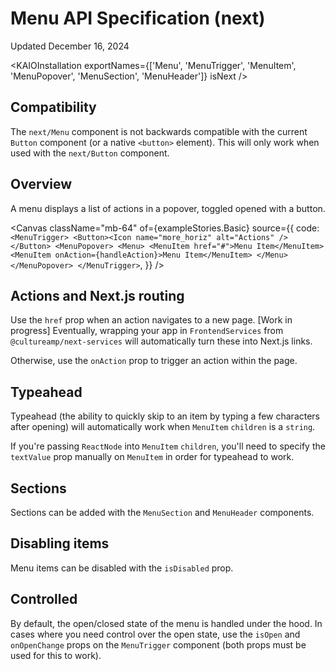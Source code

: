
<Meta title="Components/Menu/Menu (next)/API Specification" />

# Menu API Specification (next)

Updated December 16, 2024

<ResourceLinks
  sourceCode="https://github.com/cultureamp/kaizen-design-system/tree/main/packages/components/src/__actions__/Menu"
  figma="https://www.figma.com/design/eZKEE5kXbEMY3lx84oz8iN/%F0%9F%92%9C-Heart-UI-Kit?m=auto&node-id=6262-0&t=I4H23jCrCJz4O2nf-1"
  designGuidelines="/?path=/docs/components-menu-menu-next-usage-guidelines--docs"
  ariaComponentPage="https://react-spectrum.adobe.com/react-aria/Menu.html"
/>

<KAIOInstallation
  exportNames={['Menu', 'MenuTrigger', 'MenuItem', 'MenuPopover', 'MenuSection', 'MenuHeader']}
  isNext
/>

## Compatibility

The `next/Menu` component is not backwards compatible with the current `Button` component (or a native `<button>` element). This will only work when used with the `next/Button` component.

## Overview

A menu displays a list of actions in a popover, toggled opened with a button.

<Canvas
  className="mb-64"
  of={exampleStories.Basic}
  source={{
    code: `
<MenuTrigger>
  <Button><Icon name="more_horiz" alt="Actions" /></Button>
  <MenuPopover>
    <Menu>
      <MenuItem href="#">Menu Item</MenuItem>
      <MenuItem onAction={handleAction}>Menu Item</MenuItem>
    </Menu>
  </MenuPopover>
</MenuTrigger>
  `,
  }}
/>

<Controls of={exampleStories.Basic} />

## Actions and Next.js routing

Use the `href` prop when an action navigates to a new page.
[Work in progress] Eventually, wrapping your app in `FrontendServices` from `@cultureamp/next-services` will automatically turn these into Next.js links.

Otherwise, use the `onAction` prop to trigger an action within the page.

<Canvas className="mb-24" of={docsStories.Actions} />

## Typeahead

Typeahead (the ability to quickly skip to an item by typing a few characters after opening) will automatically work when `MenuItem` `children` is a `string`.

If you're passing `ReactNode` into `MenuItem` `children`, you'll need to specify the `textValue` prop manually on `MenuItem` in order for typeahead to work.

<Canvas className="mb-24" of={exampleStories.RichContent} />

## Sections

Sections can be added with the `MenuSection` and `MenuHeader` components.

<Canvas className="mb-24" of={exampleStories.WithSections} />

## Disabling items

Menu items can be disabled with the `isDisabled` prop.

<Canvas className="mb-24" of={exampleStories.DisabledItems} />

## Controlled

By default, the open/closed state of the menu is handled under the hood. In cases where you need control over the open state, use the `isOpen` and `onOpenChange` props on the `MenuTrigger` component (both props must be used for this to work).

<Canvas className="mb-24" of={exampleStories.Controlled} />
